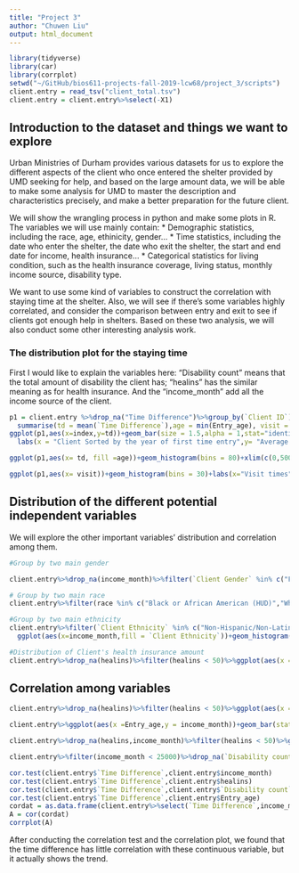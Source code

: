 ```yaml
---
title: "Project 3"
author: "Chuwen Liu"
output: html_document
---
```


```r
library(tidyverse)
library(car)
library(corrplot)
setwd("~/GitHub/bios611-projects-fall-2019-lcw68/project_3/scripts")
client.entry = read_tsv("client_total.tsv")
client.entry = client.entry%>%select(-X1)
```

## Introduction to the dataset and things we want to explore

Urban Ministries of Durham provides various datasets for us to explore the different aspects of the client who once entered the shelter provided by UMD seeking for help, and based on the large amount data, we will be able to make some analysis for UMD to master the description and characteristics precisely, and make a better preparation for the future client.

We will show the wrangling process in python and make some plots in R. The variables we will use mainly contain: 
* Demographic statistics, including the race, age, ethinicity, gender...
* Time statistics, including the date who enter the shelter, the date who exit the shelter, the start and end date for income, health insurance...
* Categorical statistics for living condition, such as the health insurance coverage, living status, monthly income source, disability type.

We want to use some kind of variables to construct the correlation with staying time at the shelter. Also, we will see if there's some variables highly correlated, and consider the comparison between entry and exit to see if clients got enough help in shelters. Based on these two analysis, we will also conduct some other interesting analysis work.

### The distribution plot for the staying time

First I would like to explain the variables here: "Disability count" means that the total amount of disability the client has; "healins" has the similar meaning as for health insurance. And the "income_month" add all the income source of the client.
```r
p1 = client.entry %>%drop_na("Time Difference")%>%group_by(`Client ID`)%>%
  summarise(td = mean(`Time Difference`),age = min(Entry_age), visit = mean(Visit_time))%>%arrange(age)%>%mutate(index = 1:2311)
ggplot(p1,aes(x=index,y=td))+geom_bar(size = 1.5,alpha = 1,stat="identity")+
  labs(x = "Client Sorted by the year of first time entry",y= "Average Time Difference",title ="Distribution of Staying time")+ylim(c(0,500))

ggplot(p1,aes(x= td, fill =age))+geom_histogram(bins = 80)+xlim(c(0,500))+labs(x="Time Length",title="Distribution of Staying Time at shelter")+theme_bw()

ggplot(p1,aes(x= visit))+geom_histogram(bins = 30)+labs(x="Visit times",title="Distribution of Visit times at shelter")+theme_bw()

```

## Distribution of the different potential independent variables

We will explore the other important variables' distribution and correlation among them.
```r
#Group by two main gender

client.entry%>%drop_na(income_month)%>%filter(`Client Gender` %in% c("Female","Male"))%>%ggplot(aes(x=income_month,fill = `Client Gender`))+geom_histogram(bins = 30,position = "dodge")+labs(x = "income",y = "Frequency",title = "Income Distribution")

# Group by two main race
client.entry%>%filter(race %in% c("Black or African American (HUD)","White (HUD)"),`Client Gender` %in% c("Female","Male"))%>%drop_na(income_month)%>% ggplot(aes(x=income_month,fill = race))+geom_histogram(bins = 20,position = "dodge")+theme_bw()+labs(x = "income",y = "Frequency",title = "Income Distribution")

#Group by two main ethnicity
client.entry%>%filter(`Client Ethnicity` %in% c("Non-Hispanic/Non-Latino (HUD)","Hispanic/Latino (HUD)"))%>%drop_na(income_month)%>%
  ggplot(aes(x=income_month,fill = `Client Ethnicity`))+geom_histogram(bins = 20,position = "dodge")+theme_bw()+labs(x = "income",y = "Frequency",title = "Income Distribution")

#Distribution of Client's health insurance amount
client.entry%>%drop_na(healins)%>%filter(healins < 50)%>%ggplot(aes(x =healins,fill = `Client Gender`))+geom_histogram(bins = 20,position = "dodge")+theme_bw()+labs(x = "health insurance",y = "Frequency",title = "Insurance Distribution")


```

## Correlation among variables

```r

client.entry%>%drop_na(healins)%>%filter(healins < 50)%>%ggplot(aes(x =Entry_age,y = healins))+geom_point()+geom_smooth()+theme_bw()+labs(x="Age",y = "insurance",title = "correlation between age and insurance")

client.entry%>%ggplot(aes(x =Entry_age,y = income_month))+geom_bar(stat = "identity")+theme_bw()+labs(x="monthly income",title = "correlation between age and income")

client.entry%>%drop_na(healins,income_month)%>%filter(healins < 50)%>%ggplot(aes(x =income_month,y = healins))+geom_point()+geom_smooth()+theme_bw()+labs(x="Income",y = "insurance",title = "correlation between Income and insurance")

client.entry%>%filter(income_month < 25000)%>%drop_na(`Disability count`,income_month)%>%ggplot(aes(x =income_month,y = `Disability count`))+geom_point()+geom_smooth()+theme_bw()+labs(x="Income",y = "Disability count",title = "correlation between Disability count and Income")

cor.test(client.entry$`Time Difference`,client.entry$income_month)
cor.test(client.entry$`Time Difference`,client.entry$healins)
cor.test(client.entry$`Time Difference`,client.entry$`Disability count`)
cor.test(client.entry$`Time Difference`,client.entry$Entry_age)
cordat = as.data.frame(client.entry%>%select(`Time Difference`,income_month,healins,Entry_age,`Disability count`)%>%drop_na(`Time Difference`,income_month,healins,Entry_age,`Disability count`))
A = cor(cordat) 
corrplot(A)

```
After conducting the correlation test and the correlation plot, we found that the time difference has little correlation with these continuous variable, but it actually shows the trend.



